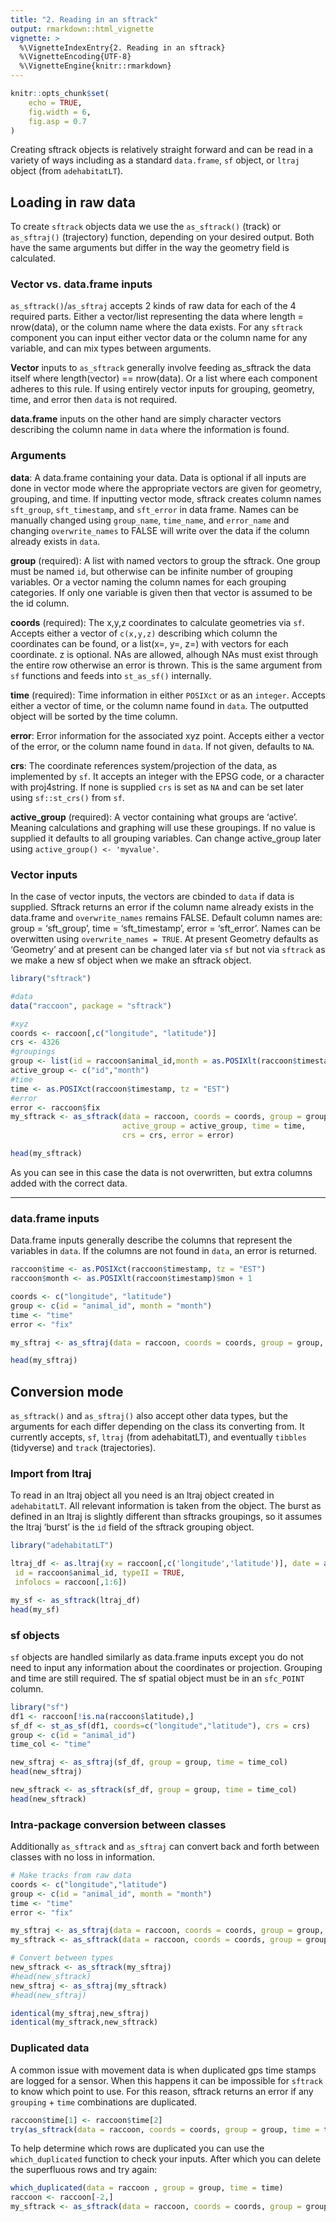 ```yaml
---
title: "2. Reading in an sftrack"
output: rmarkdown::html_vignette
vignette: >
  %\VignetteIndexEntry{2. Reading in an sftrack}
  %\VignetteEncoding{UTF-8}
  %\VignetteEngine{knitr::rmarkdown}
---
```


```r
knitr::opts_chunk$set(
    echo = TRUE,
    fig.width = 6,
    fig.asp = 0.7
)

```

Creating sftrack objects is relatively straight forward and can be read in a variety of ways including as a standard `data.frame`, `sf` object, or `ltraj` object (from `adehabitatLT`).  


## Loading in raw data

To create `sftrack` objects data we use the `as_sftrack()` (track) or `as_sftraj()` (trajectory) function, depending on your desired output. Both have the same arguments but differ in the way the geometry field is calculated.  

### Vector vs. data.frame inputs

`as_sftrack()`/`as_sftraj` accepts 2 kinds of raw data for each of the 4 required parts. Either a vector/list representing the data where length = nrow(data), or the column name where the data exists. For any `sftrack` component you can input either vector data or the column name for any variable, and can mix types between arguments.

**Vector** inputs to `as_sftrack` generally involve feeding as_sftrack the data itself where length(vector) == nrow(data). Or a list where each component adheres to this rule. If using entirely vector inputs for grouping, geometry, time, and error then `data` is not required. 

**data.frame** inputs on the other hand are simply character vectors describing the column name in `data` where the information is found.

### Arguments 

**data**: A data.frame containing your data. Data is optional if all inputs are done in vector mode where the appropriate vectors are given for geometry, grouping, and time. If inputting vector mode, sftrack creates column names `sft_group`, `sft_timestamp`, and `sft_error` in data frame. Names can be manually changed using `group_name`, `time_name`, and `error_name` and changing `overwrite_names` to FALSE will write over the data if the column already exists in `data`.

**group** (required): A list with named vectors to group the sftrack. One group must be named `id`, but otherwise can be infinite number of grouping variables. Or a vector naming the column names for each grouping categories. If only one variable is given then that vector is assumed to be the id column.  

**coords** (required): The x,y,z coordinates to calculate geometries via `sf`. Accepts either a vector of `c(x,y,z)` describing which column the coordinates can be found, or a list(x=, y=, z=) with vectors for each coordinate. z is optional. NAs are allowed, alhough NAs must exist through the entire row otherwise an error is thrown. This is the same argument from `sf` functions and feeds into `st_as_sf()` internally.    

**time** (required): Time information in either `POSIXct` or as an `integer`. Accepts either a vector of time, or the column name found in `data`. The outputted object will be sorted by the time column.  

**error**: Error information for the associated xyz point. Accepts either a
vector of the error, or the column name found in `data`. If not given, defaults to `NA`.

**crs**: The coordinate references system/projection of the data, as
implemented by `sf`. It accepts an integer with the EPSG code, or a character with proj4string. If none is supplied `crs` is set as `NA` and can be set later using `sf::st_crs()` from `sf`.

**active_group** (required): A vector containing what groups are 'active'. Meaning calculations and graphing will use these groupings. If no value is supplied it defaults to all grouping variables. Can change active_group later using `active_group() <- 'myvalue'`. 


### Vector inputs

In the case of vector inputs, the vectors are cbinded to `data` if data is supplied. Sftrack returns an error if the column name already exists in the data.frame and `overwrite_names` remains FALSE. Default column names are: group = 'sft_group', time = 'sft_timestamp', error = 'sft_error'. Names can be overwitten using `overwrite_names = TRUE`. At present Geometry defaults as 'Geometry' and at present can be changed later via `sf` but not via `sftrack` as we make a new sf object when we make an sftrack object. 


```r
library("sftrack")

#data
data("raccoon", package = "sftrack")

#xyz
coords <- raccoon[,c("longitude", "latitude")]
crs <- 4326
#groupings
group <- list(id = raccoon$animal_id,month = as.POSIXlt(raccoon$timestamp)$mon+1)
active_group <- c("id","month")
#time
time <- as.POSIXct(raccoon$timestamp, tz = "EST")
#error
error <- raccoon$fix
my_sftrack <- as_sftrack(data = raccoon, coords = coords, group = group, 
                         active_group = active_group, time = time, 
                         crs = crs, error = error)

head(my_sftrack)

```

As you can see in this case the data is not overwritten, but extra columns added with the correct data.

-------------

### data.frame inputs  

Data.frame inputs generally describe the columns that represent the variables in `data`. If the columns are not found in `data`, an error is returned. 


```r
raccoon$time <- as.POSIXct(raccoon$timestamp, tz = "EST")
raccoon$month <- as.POSIXlt(raccoon$timestamp)$mon + 1

coords <- c("longitude", "latitude")
group <- c(id = "animal_id", month = "month")
time <- "time"
error <- "fix"

my_sftraj <- as_sftraj(data = raccoon, coords = coords, group = group, time = time, error = error)

head(my_sftraj)
```

## Conversion mode

`as_sftrack()` and `as_sftraj()` also accept other data types, but the arguments for each differ depending on the class its converting from. It currently accepts, `sf`, `ltraj` (from adehabitatLT), and eventually `tibbles` (tidyverse) and `track` (trajectories). 

### Import from ltraj

To read in an ltraj object all you need is an ltraj object created in `adehabitatLT`. All relevant information is taken from the object. The burst as defined in an ltraj is slightly different than sftracks groupings, so it assumes the ltraj 'burst' is the `id` field of the sftrack grouping object.

```r
library("adehabitatLT")

ltraj_df <- as.ltraj(xy = raccoon[,c('longitude','latitude')], date = as.POSIXct(raccoon$timestamp),
 id = raccoon$animal_id, typeII = TRUE,
 infolocs = raccoon[,1:6])

my_sf <- as_sftrack(ltraj_df)
head(my_sf)

```

### sf objects

`sf` objects are handled similarly as data.frame inputs except you do not need to input any information about the coordinates or projection. Grouping and time are still required. The sf spatial object must be in an `sfc_POINT` column. 

```r
library("sf")
df1 <- raccoon[!is.na(raccoon$latitude),]
sf_df <- st_as_sf(df1, coords=c("longitude","latitude"), crs = crs)
group <- c(id = "animal_id")
time_col <- "time"

new_sftraj <- as_sftraj(sf_df, group = group, time = time_col) 
head(new_sftraj)

new_sftrack <- as_sftrack(sf_df, group = group, time = time_col) 
head(new_sftrack)

```

### Intra-package conversion between classes

Additionally `as_sftrack` and `as_sftraj` can convert back and forth between classes with no loss in information.

```r
# Make tracks from raw data
coords <- c("longitude","latitude")
group <- c(id = "animal_id", month = "month")
time <- "time"
error <- "fix"

my_sftraj <- as_sftraj(data = raccoon, coords = coords, group = group, time = time, error = error)
my_sftrack <- as_sftrack(data = raccoon, coords = coords, group = group, time = time, error = error)

# Convert between types
new_sftrack <- as_sftrack(my_sftraj)
#head(new_sftrack)
new_sftraj <- as_sftraj(my_sftrack)
#head(new_sftraj)

identical(my_sftraj,new_sftraj)
identical(my_sftrack,new_sftrack)
```
### Duplicated data

A common issue with movement data is when duplicated gps time stamps are logged for a sensor. When this happens it can be impossible for `sftrack` to know which point to use. For this reason, sftrack returns an error if any `grouping` + `time` combinations are duplicated. 


```r

raccoon$time[1] <- raccoon$time[2]
try(as_sftrack(data = raccoon, coords = coords, group = group, time = time, error = error))

```
To help determine which rows are duplicated you can use the `which_duplicated` function to check your inputs. After which you can delete the superfluous rows and try again:

```r

which_duplicated(data = raccoon , group = group, time = time)
raccoon <- raccoon[-2,]
my_sftrack <- as_sftrack(data = raccoon, coords = coords, group = group, time = time, error = error)

```
